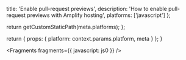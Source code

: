 
  title: 'Enable pull-request previews',
  description: 'How to enable pull-request previews with Amplify hosting',
  platforms: ['javascript']
};

  return getCustomStaticPath(meta.platforms);
};

  return {
    props: {
      platform: context.params.platform,
      meta
    }
  };
}


<Fragments fragments={{ javascript: js0 }} />
